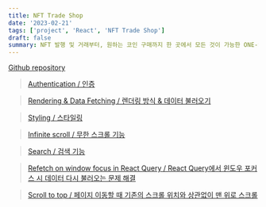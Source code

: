 ```yaml
---
title: NFT Trade Shop
date: '2023-02-21'
tags: ['project', 'React', 'NFT Trade Shop']
draft: false
summary: NFT 발행 및 거래부터, 원하는 코인 구매까지 한 곳에서 모든 것이 가능한 ONE-STOP 가상 NFT 거래소
---
```


[Github repository](https://github.com/codestates-seb/seb41_main_008)


> [Authentication / 인증](/blog/projects/NFT-Trade-Shop/authentication)

> [Rendering & Data Fetching / 렌더링 방식 & 데이터 불러오기](/blog/projects/NFT-Trade-Shop/rendering&data-fetching)

> [Styling / 스타일링](/blog/projects/NFT-Trade-Shop/styling)

> [Infinite scroll / 무한 스크롤 기능](/blog/projects/NFT-Trade-Shop/infinite-scrolling)

> [Search / 검색 기능](/blog/projects/NFT-Trade-Shop/search)

> [Refetch on window focus in React Query / React Query에서 윈도우 포커스 시 데이터 다시 불러오는 문제 해결](/blog/projects/NFT-Trade-Shop/refetching-on-window-focus)

> [Scroll to top / 페이지 이동할 때 기존의 스크롤 위치와 상관없이 맨 위로 스크롤](/blog/projects/NFT-Trade-Shop/scrolling-to-top)